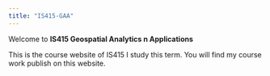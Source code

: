 ```yaml
---
title: "IS415-GAA"
---
```


Welcome to **IS415 Geospatial Analytics n Applications**

This is the course website of IS415 I study this term. You will find my course work publish on this website.
